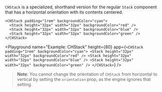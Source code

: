 `CHStack` is a specialized, shorthand version for the regular `Stack` component that has a horizontal orientation with its contents centered.

```ueml copy
<CHStack padding="1rem" backgroundColor="cyan">
  <Stack height="32px" width="32px" backgroundColor="red" />
  <Stack height="32px" width="32px" backgroundColor="blue" />
  <Stack height="32px" width="32px" backgroundColor="green" />
</CHStack>
```

<Playground
  name="Example: CHStack"
  height={80}
  app={`
    <CHStack padding="1rem" backgroundColor="cyan">
      <Stack height="32px" width="32px" backgroundColor="red" />
      <Stack height="32px" width="32px" backgroundColor="blue" />
      <Stack height="32px" width="32px" backgroundColor="green" />
    </CHStack>
  `}
/>

> **Note**: You cannot change the orientation of `CHStack` from horizontal to vertical by setting the `orientation` prop, as the engine ignores that setting.
